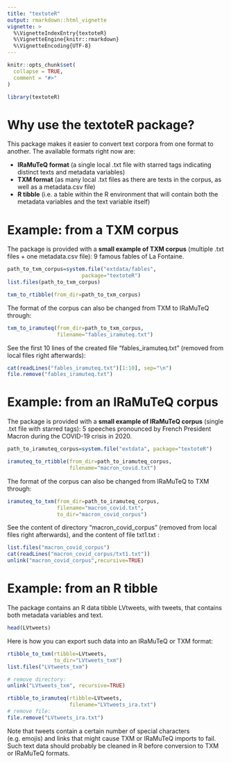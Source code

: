 ```yaml
---
title: "textoteR"
output: rmarkdown::html_vignette
vignette: >
  %\VignetteIndexEntry{textoteR}
  %\VignetteEngine{knitr::rmarkdown}
  %\VignetteEncoding{UTF-8}
---
```


```r
knitr::opts_chunk$set(
  collapse = TRUE,
  comment = "#>"
)
```

```r
library(textoteR)
```

# Why use the textoteR package?

This package makes it easier to convert text corpora from one format to another. The available formats right now are:

- **IRaMuTeQ format** (a single local .txt file with starred tags indicating distinct texts and metadata variables)
- **TXM format** (as many local .txt files as there are texts in the corpus, as well as a metadata.csv file)
- **R tibble** (i.e. a table within the R environment that will contain both the metadata variables and the text variable itself)

# Example: from a TXM corpus

The package is provided with a **small example of TXM corpus** (multiple .txt files + one metadata.csv file): 9 famous fables of La Fontaine.

```r
path_to_txm_corpus=system.file("extdata/fables",
                        package="textoteR")
list.files(path_to_txm_corpus)
```


```r
txm_to_rtibble(from_dir=path_to_txm_corpus)
```

The format of the corpus can also be changed from TXM to IRaMuTeQ through:

```r
txm_to_iramuteq(from_dir=path_to_txm_corpus,
                filename="fables_iramuteq.txt")
```

See the first 10 lines of the created file "fables_iramuteq.txt" (removed from local files right afterwards):

```r
cat(readLines("fables_iramuteq.txt")[1:10], sep="\n")
file.remove("fables_iramuteq.txt")
```

# Example: from an IRaMuTeQ corpus

The package is provided with a **small example of IRaMuTeQ corpus** (single .txt file with starred tags): 5 speeches pronounced by French President Macron during the COVID-19 crisis in 2020.

```r
path_to_iramuteq_corpus=system.file("extdata", package="textoteR")
```


```r
iramuteq_to_rtibble(from_dir=path_to_iramuteq_corpus,
                    filename="macron_covid.txt")
```

The format of the corpus can also be changed from IRaMuTeQ to TXM through:

```r
iramuteq_to_txm(from_dir=path_to_iramuteq_corpus,
                filename="macron_covid.txt",
                to_dir="macron_covid_corpus")
```

See the content of directory "macron_covid_corpus" (removed from local files right afterwards), and the content of file txt1.txt :

```r
list.files("macron_covid_corpus")
cat(readLines("macron_covid_corpus/txt1.txt"))
unlink("macron_covid_corpus",recursive=TRUE)
```

# Example: from an R tibble

The package contains an R data tibble LVtweets, with tweets, that contains both metadata variables and text.

```r
head(LVtweets)
```

Here is how you can export such data into an IRaMuTeQ or TXM format:


```r
rtibble_to_txm(rtibble=LVtweets,
               to_dir="LVtweets_txm")
list.files("LVtweets_txm")

# remove directory:
unlink("LVtweets_txm", recursive=TRUE)
```


```r
rtibble_to_iramuteq(rtibble=LVtweets,
                    filename="LVtweets_ira.txt")
# remove file: 
file.remove("LVtweets_ira.txt")
```

Note that tweets contain a certain number of special characters (e.g. emojis) and links that might cause TXM or IRaMuTeQ imports to fail. Such text data should probably be cleaned in R before conversion to TXM or IRaMuTeQ formats.

